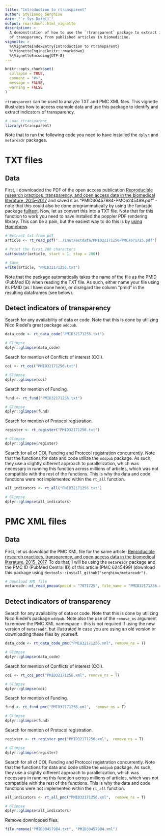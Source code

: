```yaml
---
title: "Introduction to rtransparent"
author: Stylianos Serghiou
date: "`r Sys.Date()`"
output: rmarkdown::html_vignette
description: >
  A demonstration of how to use the `rtransparent` package to extract indicators 
  of transparency from published articles in biomedicine.
vignette: >
  %\VignetteIndexEntry{Introduction to rtransparent}
  %\VignetteEngine{knitr::rmarkdown}
  %\VignetteEncoding{UTF-8}
---
```


```r
knitr::opts_chunk$set(
  collapse = TRUE,
  comment = "#>",
  message = FALSE,
  warning = FALSE 
)
```


`rtransparent` can be used to analyze TXT and PMC XML files. This vignette illustrates how to access example data and use this package to identify and extract indicators of transparency.

```r
# Load rtransparent
library(rtransparent)
```


Note that to run the following code you need to have installed the `dplyr` and `metareadr` packages.




# TXT files

## Data

First, I downloaded the PDF of the open access publication [Reproducible research practices, transparency, and open access data in the biomedical literature, 2015–2017](https://doi.org/10.1371/journal.pbio.2006930) and saved it as "PMID30457984-PMC6245499.pdf" - note that this could also be done programmatically by using the fantastic package [fulltext](https://docs.ropensci.org/fulltext/). Now, let us convert this into a TXT file. Note that for this function to work you need to have installed the poppler PDF rendering library. This can be a pain, but the easiest way to do this is by [using Homebrew](https://formulae.brew.sh/formula/poppler).

```r
# Extract txt from pdf
article <- rt_read_pdf("../inst/extdata/PMID32171256-PMC7071725.pdf")

# Print the first 200 characters
cat(substr(article, start = 1, stop = 200))

# Save
write(article, "PMID32171256.txt")
```

Note that the package automatically takes the name of the file as the PMID (PubMed ID) when reading the TXT file. As such, either name your file using its PMID (as I have done here), or disregard the column "pmid" in the resulting dataframes (see below).


## Detect indicators of transparency

Search for any availability of data or code. Note that this is done by utilizing Nico Riedel's great package `oddpub`.

```r
data_code <- rt_data_code("PMID32171256.txt")

# Glimpse
dplyr::glimpse(data_code)
```


Search for mention of Conflicts of interest (COI).

```r
coi <- rt_coi("PMID32171256.txt")

# Glimpse
dplyr::glimpse(coi)
```


Search for mention of Funding.

```r
fund <- rt_fund("PMID32171256.txt")

# Glimpse
dplyr::glimpse(fund)
```


Search for mention of Protocol registration.

```r
register <- rt_register("PMID32171256.txt")

# Glimpse
dplyr::glimpse(register)
```


Search for all of COI, Funding and Protocol registration concurrently. Note that the functions for data and code utilize the `oddpub` package. As such, they use a slightly different approach to parallelization, which was necessary in running this function across millions of articles, which was not compatible with the rest of the functions. This is why the data and code functions were not implemented within the `rt_all` function.

```r
all_indicators <- rt_all("PMID32171256.txt")

# Glimpse
dplyr::glimpse(all_indicators)
```



# PMC XML files

## Data

First, let us download the PMC XML file for the same article: [Reproducible research practices, transparency, and open access data in the biomedical literature, 2015–2017](https://doi.org/10.1371/journal.pbio.2006930). To do that, I will be using the `metareadr` package and the PMC ID (PubMed Central ID) of this article (PMC 6245499) (download this package using `devtools::install_github("serghiou/metareadr")`.

```r
# Download XML file
metareadr::mt_read_pmcoa(pmcid = "7071725", file_name = "PMID32171256.xml")
```


## Detect indicators of transparency

Search for any availability of data or code. Note that this is done by utilizing Nico Riedel's package `oddpub`. Note also the use of the `remove_ns` argument to remove the PMC XML namespace - this is not required if using the new version of `metareadr`, but illustrated in case you are using an old version or downloading these files by yourself.

```r
data_code <- rt_data_code_pmc("PMID32171256.xml", remove_ns = T)

# Glimpse
dplyr::glimpse(data_code)
```


Search for mention of Conflicts of interest (COI).

```r
coi <- rt_coi_pmc("PMID32171256.xml", remove_ns = T)

# Glimpse
dplyr::glimpse(coi)
```


Search for mention of Funding.

```r
fund <- rt_fund_pmc("PMID32171256.xml",  remove_ns = T)

# Glimpse
dplyr::glimpse(fund)
```


Search for mention of Protocol registration.

```r
register <- rt_register_pmc("PMID32171256.xml",  remove_ns = T)

# Glimpse
dplyr::glimpse(register)
```

Search for all of COI, Funding and Protocol registration concurrently. Note that the functions for data and code utilize the `oddpub` package. As such, they use a slightly different approach to parallelization, which was necessary in running this function across millions of articles, which was not compatible with the rest of the functions. This is why the data and code functions were not implemented within the `rt_all` function.


```r
all_indicators <- rt_all_pmc("PMID32171256.xml",  remove_ns = T)

# Glimpse
dplyr::glimpse(all_indicators)
```


Remove downloaded files.

```r
file.remove("PMID30457984.txt", "PMID30457984.xml")
```

